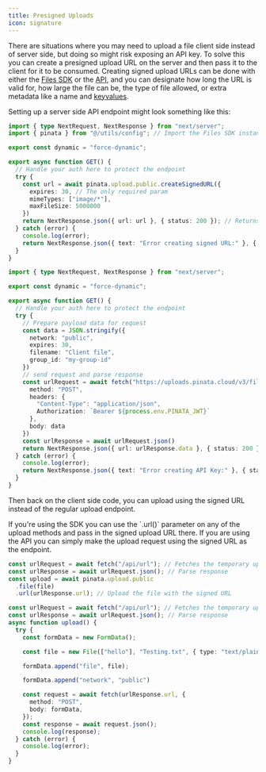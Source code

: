 ```yaml
---
title: Presigned Uploads
icon: signature
---
```


There are situations where you may need to upload a file client side instead of server side, but doing so might risk exposing an API key. To solve this you can create a presigned upload URL on the server and then pass it to the client for it to be consumed. Creating signed upload URLs can be done with either the [Files SDK](/sdk/upload/public/create-signed-url) or the [API](/api-reference/endpoint/create-signed-upload-url), and you can designate how long the URL is valid for, how large the file can be, the type of file allowed, or extra metadata like a name and [keyvalues](/files/key-files).

Setting up a server side API endpoint might look something like this:

<CodeGroup>

```typescript SDK
import { type NextRequest, NextResponse } from "next/server";
import { pinata } from "@/utils/config"; // Import the Files SDK instance

export const dynamic = "force-dynamic";

export async function GET() {
  // Handle your auth here to protect the endpoint
  try {
    const url = await pinata.upload.public.createSignedURL({
      expires: 30, // The only required param
      mimeTypes: ["image/*"],
      maxFileSize: 5000000
    })
    return NextResponse.json({ url: url }, { status: 200 }); // Returns the signed upload URL
  } catch (error) {
    console.log(error);
    return NextResponse.json({ text: "Error creating signed URL:" }, { status: 500 });
  }
}
```

```typescript API
import { type NextRequest, NextResponse } from "next/server";

export const dynamic = "force-dynamic";

export async function GET() {
  // Handle your auth here to protect the endpoint
  try {
    // Prepare payload data for request
    const data = JSON.stringify({
      network: "public",
      expires: 30,
      filename: "Client file",
      group_id: "my-group-id"
    })
    // send request and parse response
    const urlRequest = await fetch("https://uploads.pinata.cloud/v3/files/sign", {
      method: "POST",
      headers: {
        "Content-Type": "application/json",
        Authorization: `Bearer ${process.env.PINATA_JWT}`
      },
      body: data
    })
    const urlResponse = await urlRequest.json()
    return NextResponse.json({ url: urlResponse.data }, { status: 200 }); // Returns the key data
  } catch (error) {
    console.log(error);
    return NextResponse.json({ text: "Error creating API Key:" }, { status: 500 });
  }
}
```

</CodeGroup>

Then back on the client side code, you can upload using the signed URL instead of the regular upload endpoint.

<Note>
  If you're using the SDK you can use the `.url()` parameter on any of the upload methods and pass in the signed upload URL there. If you are using the API you can simply make the upload request using the signed URL as the endpoint.
</Note>

<CodeGroup>

```typescript SDK {3}
const urlRequest = await fetch("/api/url"); // Fetches the temporary upload URL
const urlResponse = await urlRequest.json(); // Parse response
const upload = await pinata.upload.public
  .file(file)
  .url(urlResponse.url); // Upload the file with the signed URL
```

```typescript API {1-2,13}
const urlRequest = await fetch("/api/url"); // Fetches the temporary upload URL
const urlResponse = await urlRequest.json(); // Parse response
async function upload() {
  try {
    const formData = new FormData();

    const file = new File(["hello"], "Testing.txt", { type: "text/plain" });

    formData.append("file", file);

    formData.append("network", "public")

    const request = await fetch(urlResponse.url, {
      method: "POST",
      body: formData,
    });
    const response = await request.json();
    console.log(response);
  } catch (error) {
    console.log(error);
  }
}
```

</CodeGroup>
